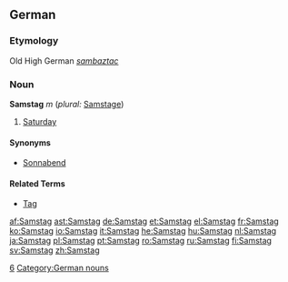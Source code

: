 ==German==
===Etymology===
Old High German ''[[sambaztac]]''
===Noun===
'''Samstag''' ''m'' (''plural:'' [[Samstage]])

#[[Saturday]]

====Synonyms====
*[[Sonnabend]]

====Related Terms====
*[[Tag]]

[[Category:de:Days of the week| 6]]
[[Category:German nouns]]

[[af:Samstag]]
[[ast:Samstag]]
[[de:Samstag]]
[[et:Samstag]]
[[el:Samstag]]
[[fr:Samstag]]
[[ko:Samstag]]
[[io:Samstag]]
[[it:Samstag]]
[[he:Samstag]]
[[hu:Samstag]]
[[nl:Samstag]]
[[ja:Samstag]]
[[pl:Samstag]]
[[pt:Samstag]]
[[ro:Samstag]]
[[ru:Samstag]]
[[fi:Samstag]]
[[sv:Samstag]]
[[zh:Samstag]]